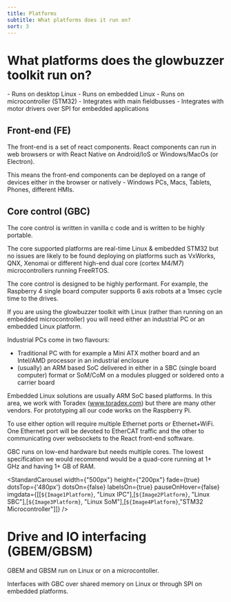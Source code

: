 ```yaml
---
title: Platforms
subtitle: What platforms does it run on?
sort: 3
---
```




# What platforms does the glowbuzzer toolkit run on?

<Tldr>
    - Runs on desktop Linux
    - Runs on embedded Linux
    - Runs on microcontroller (STM32)
    - Integrates with main fieldbusses
    - Integrates with motor drivers over SPI for embedded applications
</Tldr>


## Front-end (FE)

The front-end is a set of react components. React components can run in web browsers or with React Native on Android/IoS or Windows/MacOs (or Electron).

This means the front-end components can be deployed on a range of devices either in the browser or natively - Windows PCs, Macs, Tablets, Phones, different HMIs.

## Core control (GBC)
The core control is written in vanilla c code and is written to be highly portable.

The core supported platforms are real-time Linux & embedded STM32 but no issues are likely to be found deploying on platforms such as VxWorks, QNX, Xenomai or different high-end dual core (cortex M4/M7) microcontrollers running FreeRTOS.

The core control is designed to be highly performant. For example, the Raspberry 4 single board computer supports 6 axis robots at a 1msec cycle time to the drives.

If you are using the glowbuzzer toolkit with Linux (rather than running on an embedded microcontroller) you will need either an industrial PC or an embedded Linux platform.

Industrial PCs come in two flavours:
* Traditional PC with for example a Mini ATX mother board and an Intel/AMD processor in an industrial enclosure
* (usually) an ARM based SoC delivered in either in a SBC (single board computer) format or SoM/CoM on a modules plugged or soldered onto a carrier board


Embedded Linux solutions are usually ARM SoC based platforms. In this area, we work with Toradex (www.toradex.com) but there are many other vendors. For prototyping all our code works on the Raspberry Pi.

To use either option will require multiple Ethernet ports or Ethernet+WiFi. One Ethernet port will be devoted to EtherCAT traffic and the other to communicating over websockets to the React front-end software.

GBC runs on low-end hardware but needs multiple cores. The lowest specification we would recommend would be a quad-core running at 1+ GHz and having 1+ GB of RAM.


<StandardCarousel width={"500px"} height={"200px"} fade={true} dotsTop={'480px'} dotsOn={false} labelsOn={true} pauseOnHover={false} imgdata={[[`${Image1Platform}`, "Linux IPC"],[`${Image2Platform}`, "Linux SBC"],[`${Image3Platform}`, "Linux SoM"],[`${Image4Platform}`,"STM32 Microcontroller"]]} />

# Drive and IO interfacing (GBEM/GBSM)

GBEM and GBSM run on Linux or on a microcontoller.

Interfaces with GBC over shared memory on Linux or through SPI on embedded platforms.
